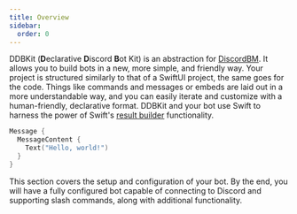 ```yaml
---
title: Overview
sidebar:
  order: 0
---
```



DDBKit (**D**eclarative **D**iscord **B**ot Kit) is an abstraction for [DiscordBM](https://github.com/DiscordBM/DiscordBM).
It allows you to build bots in a new, more simple, and friendly way. Your project is structured similarly to that of a SwiftUI
project, the same goes for the code. Things like commands and messages or embeds are laid out in a more understandable way,
and you can easily iterate and customize with a human-friendly, declarative format. DDBKit and your bot use Swift to harness
the power of Swift's [result builder](https://github.com/swiftlang/swift-evolution/blob/main/proposals/0289-result-builders.md) functionality.

```swift
Message {
  MessageContent {
    Text("Hello, world!")
  }
}
```

This section covers the setup and configuration of your bot.
By the end, you will have a fully configured bot capable of 
connecting to Discord and supporting slash commands, along 
with additional functionality.
